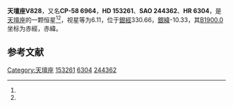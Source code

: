 {{Starbox begin
| name = 天壇座V828
}}
{{Starbox observe
| epoch = [[J2000.0|J2000.0]]
| constell = [[天壇座|天壇座]]<ref name=SIMBAD>{{cite web
 | url=http://simbad.u-strasbg.fr/simbad/sim-id?Ident=HR+6304
 | title =Pulsating variable Star
 | publisher=Centre de Données astronomiques de Strasbourg
 | work=SIMBAD
 | accessdate=2012-07-13}}</ref><ref name=DATA>{{cite web
 | url=http://vizier.u-strasbg.fr/viz-bin/VizieR-5?-out.add=.&-source=5050&-corr=PK=HR&-out.max=9999&HR=6304
 | title=VizieR Detailed Page
 | accessdate=2012-07-13
 | archive-date=2016-03-05
 | archive-url=https://web.archive.org/web/20160305220244/http://vizier.u-strasbg.fr/viz-bin/VizieR-5?-out.add=.&-source=5050&-corr=PK=HR&-out.max=9999&HR=6304
 | dead-url=no
 }}</ref>
| 星官 = 
| ra = {{RA|17|1|47.4}}<ref name=SIMBAD /><ref name=DATA />
| dec = {{DEC|-58|57|30}}<ref name=SIMBAD /><ref name=DATA />
| appmag_v = 6.11<ref name=SIMBAD /><ref name=DATA />
}}
{{Starbox character
| class = B2IVne<ref name=SIMBAD /><ref name=DATA />
| b-v = -0.03<ref name=SIMBAD /><ref name=DATA />
| u-b = <ref name=SIMBAD /><ref name=DATA />
| r-i = <ref name=SIMBAD /><ref name=DATA />
| variable = 
}}
{{Starbox astrometry
| radial_v = 
| prop_mo_ra = -6
| parallax = 
| p_error = 
}}
{{Starbox catalog
| names =CP-58 6964，[[SAO星表|SAO]] 244362，[[HD星表|HD]] 153261，[[HR星表|HR]] 6304}}
{{Starbox reference |Simbad=HR+6304}}
{{Starbox end}}

'''天壇座V828'''，又名'''CP-58 6964'''，'''HD 153261'''、'''SAO 244362'''、'''HR 6304'''，是[[天壇座|天壇座]]的一颗恒星<ref name=SIMBAD /><ref name=DATA />，视星等为6.11，位于[[銀道座標系|銀經]]330.66，[[銀道座標系|銀緯]]-10.33，其[[B1900.0|B1900.0]]坐标为赤經{{RA|16|53|6.8}}，赤緯{{DEC|-58|-10.33|28}}。

== 参考文献 ==
{{reflist}}

{{star-stub}}

{{天壇座恒星}}
[[Category:天壇座|Category:天壇座]]
[[Category:HD和HDE天體|153261]]
[[Category:HR天體|6304]]
[[Category:SAO天體|244362]]